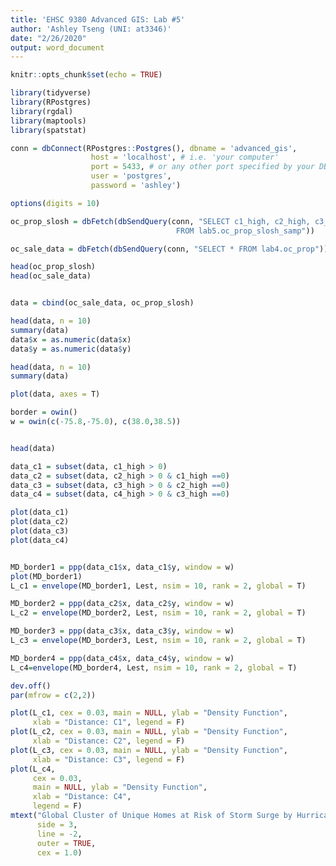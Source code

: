 ```yaml
---
title: 'EHSC 9380 Advanced GIS: Lab #5'
author: 'Ashley Tseng (UNI: at3346)'
date: "2/26/2020"
output: word_document
---
```


```r
knitr::opts_chunk$set(echo = TRUE)

library(tidyverse)
library(RPostgres)
library(rgdal)
library(maptools)
library(spatstat)
```


```r
conn = dbConnect(RPostgres::Postgres(), dbname = 'advanced_gis', 
                  host = 'localhost', # i.e. 'your computer'
                  port = 5433, # or any other port specified by your DBA
                  user = 'postgres',
                  password = 'ashley')

options(digits = 10)

oc_prop_slosh = dbFetch(dbSendQuery(conn, "SELECT c1_high, c2_high, c3_high, c4_high  
                                     FROM lab5.oc_prop_slosh_samp"))

oc_sale_data = dbFetch(dbSendQuery(conn, "SELECT * FROM lab4.oc_prop"))

head(oc_prop_slosh)
head(oc_sale_data)


data = cbind(oc_sale_data, oc_prop_slosh)

head(data, n = 10)
summary(data)
data$x = as.numeric(data$x)
data$y = as.numeric(data$y)

head(data, n = 10)
summary(data)

plot(data, axes = T)
```


```r
border = owin()
w = owin(c(-75.8,-75.0), c(38.0,38.5))


head(data)

data_c1 = subset(data, c1_high > 0) 
data_c2 = subset(data, c2_high > 0 & c1_high ==0) 
data_c3 = subset(data, c3_high > 0 & c2_high ==0) 
data_c4 = subset(data, c4_high > 0 & c3_high ==0) 

plot(data_c1)
plot(data_c2)
plot(data_c3)
plot(data_c4)


MD_border1 = ppp(data_c1$x, data_c1$y, window = w)
plot(MD_border1)
L_c1 = envelope(MD_border1, Lest, nsim = 10, rank = 2, global = T)

MD_border2 = ppp(data_c2$x, data_c2$y, window = w)
L_c2 = envelope(MD_border2, Lest, nsim = 10, rank = 2, global = T)

MD_border3 = ppp(data_c3$x, data_c3$y, window = w)
L_c3 = envelope(MD_border3, Lest, nsim = 10, rank = 2, global = T)

MD_border4 = ppp(data_c4$x, data_c4$y, window = w)
L_c4=envelope(MD_border4, Lest, nsim = 10, rank = 2, global = T)
```


```r
dev.off()
par(mfrow = c(2,2))

plot(L_c1, cex = 0.03, main = NULL, ylab = "Density Function", 
     xlab = "Distance: C1", legend = F)
plot(L_c2, cex = 0.03, main = NULL, ylab = "Density Function", 
     xlab = "Distance: C2", legend = F)
plot(L_c3, cex = 0.03, main = NULL, ylab = "Density Function", 
     xlab = "Distance: C3", legend = F)
plot(L_c4, 
     cex = 0.03, 
     main = NULL, ylab = "Density Function", 
     xlab = "Distance: C4", 
     legend = F)
mtext("Global Cluster of Unique Homes at Risk of Storm Surge by Hurricane Class", 
      side = 3, 
      line = -2, 
      outer = TRUE, 
      cex = 1.0)
```


